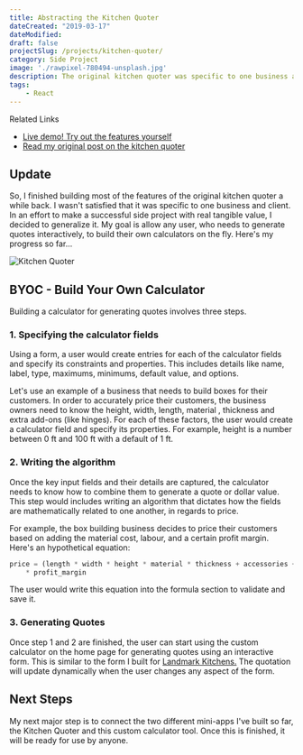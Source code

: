 ```yaml
---
title: Abstracting the Kitchen Quoter  
dateCreated: "2019-03-17"
dateModified:
draft: false
projectSlug: /projects/kitchen-quoter/
category: Side Project
image: './rawpixel-780494-unsplash.jpg'
description: The original kitchen quoter was specific to one business and use-case. I'm aiming to generalize that design, so it's reusable across different scenarios and businesses.    
tags:  
    - React
---
```


<div class="ui icon info message">
    <i class="linkify icon"></i>
    <div class="content">
        <div class="header">Related Links</div>
        <ul class="list">
            <li><a target="_blank" href="https://d3c237k00uyj5k.cloudfront.net/">Live demo! Try out the features yourself</a></li>
            <li><a target="_blank" href="//ortmesh.com/kitchen-quoter">Read my original post on the kitchen quoter</a></li>
        </ul>
    </div>
</div>

## Update
So, I finished building most of the features of the original kitchen quoter a while back. I wasn't satisfied that it was specific 
to one business and client.
In an effort to make a successful side project with real tangible value, I decided to generalize it. 
My goal is allow any user, who needs to generate quotes interactively, to build their own calculators on the fly.
Here's my progress so far...
<div class="ui container">
    <img class="ui image" src="/gifs/kitchen-quoter-3.gif" alt="Kitchen Quoter" />    
</div>

## BYOC - Build Your Own Calculator
Building a calculator for generating quotes involves three steps.
### 1. Specifying the calculator fields
Using a form, a user would create entries for each of the calculator fields and specify its 
constraints and properties. This includes details like name, label, type, maximums, minimums, default value,
and options.

Let's use an example of a business that needs to build  boxes for their customers. 
In order to accurately price their customers, the business owners need to know the height, width, length, material
, thickness and extra add-ons (like hinges). For each of these factors, the user would create a calculator
field and specify its properties. For example, height is a number between 0 ft and 100 ft with a default of 1 ft.

### 2. Writing the algorithm
Once the key input fields and their details are captured, the calculator needs to know
how to combine them to generate a quote or dollar value. This step would includes writing an 
algorithm that dictates how the fields are mathematically related to one another, in regards to price.

For example, the box building business decides to price their customers based on adding the material cost,
labour, and a certain profit margin. Here's an hypothetical equation:
```javascript
price = (length * width * height * material * thickness + accessories + labour_cost) 
    * profit_margin  
```
The user would write this equation into the formula section to validate and save it. 

### 3. Generating Quotes
Once step 1 and 2 are finished, the user can start using the custom calculator on the home page for generating quotes using an interactive 
form. This is similar to the form I built for <a target="_blank" href="//ortmesh.com/kitchen-quoter">Landmark Kitchens.</a>
The quotation will update dynamically when the user changes any aspect of the form. 

## Next Steps
My next major step is to connect the two different mini-apps I've built so far, the Kitchen Quoter and this custom
calculator tool. Once this is finished, it will be ready for use by anyone. 
